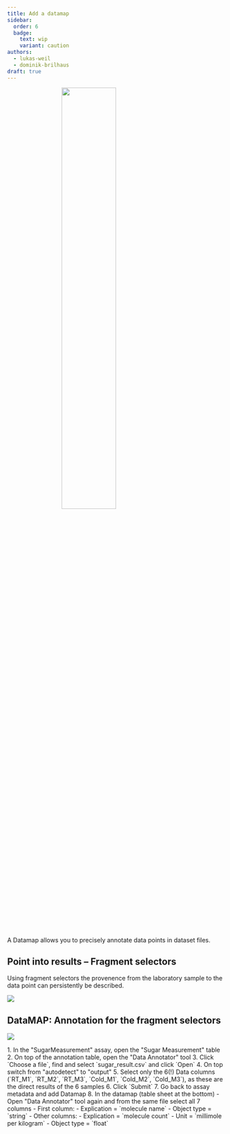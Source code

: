 ```yaml
---
title: Add a datamap
sidebar:
  order: 6
  badge:
    text: wip
    variant: caution
authors:
  - lukas-weil
  - dominik-brilhaus
draft: true
---
```




<img src={Datamap.src} style="width:50%;display: block; margin: auto;" />

A Datamap allows you to precisely annotate data points in dataset files.

## Point into results – Fragment selectors

Using fragment selectors the provenence from the laboratory sample to the data point can persistently be described. 

![](@images/start-here/arc-prototypic-datamap-fragment-selectors1.svg)

## DataMAP: Annotation for the fragment selectors

![](@images/start-here/arc-prototypic-datamap-fragment-selectors2.svg)


<Card icon="pen" title="ARCitect">
  <Steps>
  1. In the "SugarMeasurement" assay, open the "Sugar Measurement" table
  2. On top of the annotation table, open the "Data Annotator" tool
  3. Click `Choose a file`, find and select `sugar_result.csv` and click `Open`
  4. On top switch from "autodetect" to "output"
  5. Select only the 6(!) Data columns (`RT_M1`, `RT_M2`, `RT_M3`, `Cold_M1`, `Cold_M2`, `Cold_M3`), as these are the direct results of the 6 samples
  6. Click `Submit`
  7. Go back to assay metadata and add Datamap
  8. In the datamap (table sheet at the bottom)
      - Open "Data Annotator" tool again and from the same file select all 7 columns
      - First column:
          - Explication = `molecule name`
          - Object type = `string`
      - Other columns:
          - Explication = `molecule count`
          - Unit = `millimole per kilogram`
          - Object type = `float`

  </Steps>
</Card>




